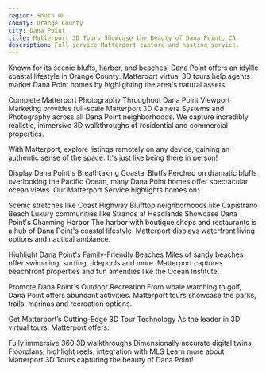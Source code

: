 ```yaml
---
region: South OC
county: Orange County
city: Dana Point
title: Matterport 3D Tours Showcase the Beauty of Dana Point, CA
description: Full service Matterport capture and hosting service.
---
```


Known for its scenic bluffs, harbor, and beaches, Dana Point offers an idyllic coastal lifestyle in Orange County. Matterport virtual 3D tours help agents market Dana Point homes by highlighting the area's natural assets.

Complete Matterport Photography Throughout Dana Point
Viewport Marketing provides full-scale Matterport 3D Camera Systems and Photography across all Dana Point neighborhoods. We capture incredibly realistic, immersive 3D walkthroughs of residential and commercial properties.

With Matterport, explore listings remotely on any device, gaining an authentic sense of the space. It's just like being there in person!

Display Dana Point's Breathtaking Coastal Bluffs
Perched on dramatic bluffs overlooking the Pacific Ocean, many Dana Point homes offer spectacular ocean views. Our Matterport Service highlights homes on:

Scenic stretches like Coast Highway
Blufftop neighborhoods like Capistrano Beach
Luxury communities like Strands at Headlands
Showcase Dana Point's Charming Harbor
The harbor with boutique shops and restaurants is a hub of Dana Point's coastal lifestyle. Matterport displays waterfront living options and nautical ambiance.

Highlight Dana Point's Family-Friendly Beaches
Miles of sandy beaches offer swimming, surfing, tidepools and more. Matterport captures beachfront properties and fun amenities like the Ocean Institute.

Promote Dana Point's Outdoor Recreation
From whale watching to golf, Dana Point offers abundant activities. Matterport tours showcase the parks, trails, marinas and recreation options.

Get Matterport’s Cutting-Edge 3D Tour Technology
As the leader in 3D virtual tours, Matterport offers:

Fully immersive 360 3D walkthroughs
Dimensionally accurate digital twins
Floorplans, highlight reels, integration with MLS
Learn more about Matterport 3D Tours capturing the beauty of Dana Point!